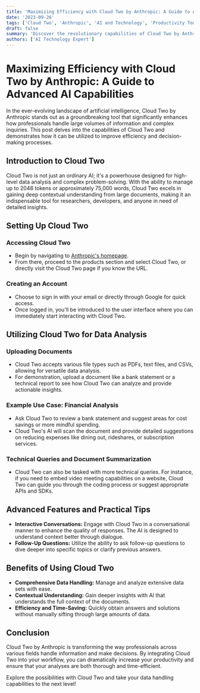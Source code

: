 ```yaml
---
title: 'Maximizing Efficiency with Cloud Two by Anthropic: A Guide to Advanced AI Capabilities'
date: '2023-09-26'
tags: ['Cloud Two', 'Anthropic', 'AI and Technology', 'Productivity Tools']
draft: false
summary: 'Discover the revolutionary capabilities of Cloud Two by Anthropic, an AI tool designed for handling extensive data and complex queries. This guide explores how to use Cloud Two to enhance your productivity and make informed decisions.'
authors: ['AI Technology Expert']
---
```


# Maximizing Efficiency with Cloud Two by Anthropic: A Guide to Advanced AI Capabilities

In the ever-evolving landscape of artificial intelligence, Cloud Two by Anthropic stands out as a groundbreaking tool that significantly enhances how professionals handle large volumes of information and complex inquiries. This post delves into the capabilities of Cloud Two and demonstrates how it can be utilized to improve efficiency and decision-making processes.

## Introduction to Cloud Two

Cloud Two is not just an ordinary AI; it's a powerhouse designed for high-level data analysis and complex problem-solving. With the ability to manage up to 2048 tokens or approximately 75,000 words, Cloud Two excels in gaining deep contextual understanding from large documents, making it an indispensable tool for researchers, developers, and anyone in need of detailed insights.

## Setting Up Cloud Two

### Accessing Cloud Two

- Begin by navigating to [Anthropic's homepage](https://www.anthropic.com).
- From there, proceed to the products section and select Cloud Two, or directly visit the Cloud Two page if you know the URL.

### Creating an Account

- Choose to sign in with your email or directly through Google for quick access.
- Once logged in, you'll be introduced to the user interface where you can immediately start interacting with Cloud Two.

## Utilizing Cloud Two for Data Analysis

### Uploading Documents

- Cloud Two accepts various file types such as PDFs, text files, and CSVs, allowing for versatile data analysis.
- For demonstration, upload a document like a bank statement or a technical report to see how Cloud Two can analyze and provide actionable insights.

### Example Use Case: Financial Analysis

- Ask Cloud Two to review a bank statement and suggest areas for cost savings or more mindful spending.
- Cloud Two's AI will scan the document and provide detailed suggestions on reducing expenses like dining out, rideshares, or subscription services.

### Technical Queries and Document Summarization

- Cloud Two can also be tasked with more technical queries. For instance, if you need to embed video meeting capabilities on a website, Cloud Two can guide you through the coding process or suggest appropriate APIs and SDKs.

## Advanced Features and Practical Tips

- **Interactive Conversations:** Engage with Cloud Two in a conversational manner to enhance the quality of responses. The AI is designed to understand context better through dialogue.
- **Follow-Up Questions:** Utilize the ability to ask follow-up questions to dive deeper into specific topics or clarify previous answers.

## Benefits of Using Cloud Two

- **Comprehensive Data Handling:** Manage and analyze extensive data sets with ease.
- **Contextual Understanding:** Gain deeper insights with AI that understands the full context of the documents.
- **Efficiency and Time-Saving:** Quickly obtain answers and solutions without manually sifting through large amounts of data.

## Conclusion

Cloud Two by Anthropic is transforming the way professionals across various fields handle information and make decisions. By integrating Cloud Two into your workflow, you can dramatically increase your productivity and ensure that your analyses are both thorough and time-efficient.

Explore the possibilities with Cloud Two and take your data handling capabilities to the next level!


